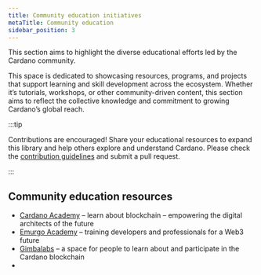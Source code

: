 ```yaml
---
title: Community education initiatives
metaTitle: Community education
sidebar_position: 3
---
```


This section aims to highlight the diverse educational efforts led by the Cardano community.

This space is dedicated to showcasing resources, programs, and projects that support learning and skill development across the ecosystem. Whether it’s tutorials, workshops, or other community-driven content, this section aims to reflect the collective knowledge and commitment to growing Cardano’s global reach.

:::tip

Contributions are encouraged! Share your educational resources to expand this library and help others explore and understand Cardano. Please check the [contribution guidelines](/about-cardano/contributions/) and submit a pull request.

:::

## Community education resources

-   [Cardano Academy](https://academy.cardanofoundation.org/) – learn about blockchain – empowering the digital architects of the future
-   [Emurgo Academy](https://www.emurgo.io/academy/) – training developers and professionals for a Web3 future
-   [Gimbalabs](https://www.gimbalabs.com/gimbalgrid) – a space for people to learn about and participate in the Cardano blockchain
-
